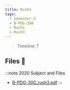 ```yaml
---
title: Rush3
tags:
  - Semester-3
  - B-PDG-300
  - Rushs
  - Rush3
---
```

> Timeline: ?


## Files 📂

:::note 2020 Subject and Files
- [B-PDG-300_rush3.pdf](https://github.com/Studio-17/Epitech-Subjects/raw/main/Semester-3/B-PDG-300/Rushs/Rush3/B-PDG-300_rush3.pdf)
:::
